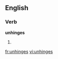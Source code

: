 ==English==

===Verb===
'''unhinges'''

# {{third-person singular of|unhinge}}

[[fr:unhinges]]
[[vi:unhinges]]